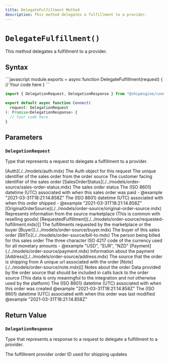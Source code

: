 ```yaml
---
title: DelegateFulfillment Method
description: This method delegates a fulfillment to a provider.
---
```



`DelegateFulfillment()`
===========================
This method delegates a fulfillment to a provider.


Syntax
-----------------------------------------------
<CodeWrapper>
```javascript
module.exports = async function DelegateFulfillment(request) {
  // Your code here
}
```

```typescript
import { DelegationRequest, DelegationResponse } from "@shipengine/connect-fulfillment-provider-api";

export default async function Connect(
  request: DelegationRequest
): Promise<DelegationResponse> {
  // Your code here
}
```
</CodeWrapper>



Parameters
-----------------------------------------------

### `DelegationRequest`
Type that represents a request to delegate a fulfillment to a provider.

<Reference>  
  <Field name="auth" nullable={false}>
    <Type>
      [Auth](./../models/auth.mdx)
    </Type>
    <Description>
      The Auth object for this request
    </Description>
  </Field>
  <Field name="order_id" type="string" nullable={false}>
    <Description>
      The unique identifier of the sales order from the order source
    </Description>
  </Field>
  <Field name="order_number" type="string" nullable={true}>
    <Description>
      The customer facing identifier of the sales order
    </Description>
  </Field>
  <Field name="status" nullable={false}>
    <Type>
      [SalesOrderStatus](./../models/order-source/sales-order-status.mdx)
    </Type>
    <Description>
      The sales order status
    </Description>
  </Field>
  <Field name="paid_date" type="string" nullable={true}>
    <Description>
      The (ISO 8601) datetime (UTC) associated with when this sales order was paid - @example "2021-03-31T18:21:14.858Z"
    </Description>
  </Field>
  <Field name="fulfilled_date" type="string" nullable={true}>
    <Description>
      The (ISO 8601) datetime (UTC) associated with when this order shipped - @example "2021-03-31T18:21:14.858Z"
    </Description>
  </Field>
  <Field name="original_order_source" nullable={true}>
    <Type>
      [OriginalOrderSource](./../models/order-source/original-order-source.mdx)
    </Type>
    <Description>
      Represents information from the source marketplace (This is common with reselling goods)
    </Description>
  </Field>
  <Field name="requested_fulfillments" nullable={false}>
    <Type>
      [RequestedFulfillment](./../models/order-source/requested-fulfillment.mdx)[]
    </Type>
    <Description>
      The fulfillments requested by the marketplace or the buyer
    </Description>
  </Field>
  <Field name="buyer" nullable={true}>
    <Type>
      [Buyer](./../models/order-source/buyer.mdx)
    </Type>
    <Description>
      The buyer of this sales order
    </Description>
  </Field>
  <Field name="bill_to" nullable={true}>
    <Type>
      [BillTo](./../models/order-source/bill-to.mdx)
    </Type>
    <Description>
      The person being billed for this sales order
    </Description>
  </Field>
  <Field name="currency" type="string" nullable={true}>
    <Description>
      The three character ISO 4217 code of the currency used for all monetary amounts - @example "USD", "EUR", "NZD"
    </Description>
  </Field>
  <Field name="payment" nullable={true}>
    <Type>
      [Payment](./../models/order-source/payment.mdx)
    </Type>
    <Description>
      Information about the payment
    </Description>
  </Field>
  <Field name="ship_from" nullable={true}>
    <Type>
      [Address](./../models/order-source/address.mdx)
    </Type>
    <Description>
      The source that the order is shipping from
    </Description>
  </Field>
  <Field name="order_url" type="string" nullable={true}>
    <Description>
      A unique url associated with the order
    </Description>
  </Field>
  <Field name="notes" nullable={true}>
    <Type>
      [Note](./../models/order-source/note.mdx)[]
    </Type>
    <Description>
      Notes about the order
    </Description>
  </Field>
  <Field name="integration_context" type="string" nullable={true}>
    <Description>
      Data provided by the order source that should be included in calls back to the order source (This data is only meaningful to the integration and not otherwise used by the platform)
    </Description>
  </Field>
  <Field name="created_date_time" type="string" nullable={true}>
    <Description>
      The (ISO 8601) datetime (UTC) associated with when this order was created @example "2021-03-31T18:21:14.858Z"
    </Description>
  </Field>
  <Field name="modified_date_time" type="string" nullable={true}>
    <Description>
      The (ISO 8601) datetime (UTC) associated with when this order was last modified @example "2021-03-31T18:21:14.858Z"
    </Description>
  </Field>
</Reference>


Return Value
-----------------------------------------------
### `DelegationResponse`
Type that represents a response to a request to delegate a fulfillment to a provider.

<Reference>  
  <Field name="fulfillment_provider_order_id" type="string" nullable={false}>
    <Description>
      The fulfillment provider order ID used for shipping updates
    </Description>
  </Field>
</Reference>


